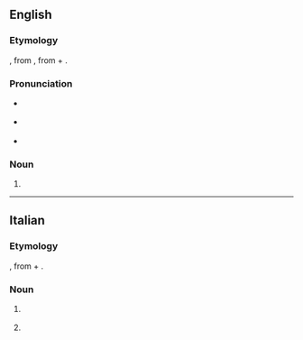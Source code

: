 ==English==

===Etymology===
{{bor|en|it|-}}, from {{der|en|grc|Μονεμβασία||Monemvasia|pos=a city on the Peloponnese}}, from {{m|grc|μόνος||one}} + {{m|grc|ἔμβασις||entering into|pos={{m|grc|ἐν|tr=-}} + {{m|grc|βάσις|tr=-}}}}.

===Pronunciation===
* {{a|UK}} {{IPA|/ˌmalvəˈsɪə/|lang=en}}
* {{a|US}} {{IPA|/ˌmælvəˈsi.ə/|/ˌmælvəˈzi.ə/|lang=en}}
* {{rhymes|ɪə|iːə|lang=en}}

===Noun===
{{en-noun|~}}

# {{def|A variety of [[grape]], originally from the region of the [[Aegean]], now used to make [[malmsey]] wine.}}

{{topics|en|Grapevines}}

----

==Italian==

===Etymology===
{{der|it|grc|Μονεμβασία||Monemvasia|pos=a city on the Peloponnese}}, from {{m|grc|μόνος||one}} + {{m|grc|ἔμβασις||entering into|pos={{m|grc|ἐν|tr=-}} + {{m|grc|βάσις|tr=-}}}}.

===Noun===
{{it-noun|f}}

# {{lb|it|usually|_|uncountable}} {{l|en|malvasia}} {{gloss|grapevine}}
# {{lb|it|usually|_|uncountable}} {{l|en|malmsey}} {{gloss|wine}}

{{topics|it|Grapevines|Wines}}